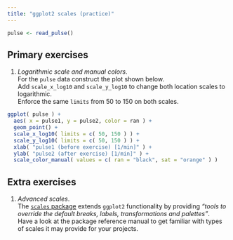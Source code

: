 ```yaml
---
title: "ggplot2 scales (practice)"
---
```


```r
pulse <- read_pulse()
```

## Primary exercises

1. *Logarithmic scale and manual colors*.  
For the `pulse` data construct the plot shown below.  
Add `scale_x_log10` and `scale_y_log10` to change both location scales to logarithmic.  
Enforce the same `limits` from 50 to 150 on both scales.
```r
ggplot( pulse ) +
  aes( x = pulse1, y = pulse2, color = ran ) +
  geom_point() +
  scale_x_log10( limits = c( 50, 150 ) ) + 
  scale_y_log10( limits = c( 50, 150 ) ) +
  xlab( "pulse1 (before exercise) [1/min]" ) +
  ylab( "pulse2 (after exercise) [1/min]" ) +
  scale_color_manual( values = c( ran = "black", sat = "orange" ) )
```

## Extra exercises

1. *Advanced scales*.  
The [`scales` package](https://scales.r-lib.org/reference/index.html) extends `ggplot2` functionality by providing *"tools to override the default breaks, labels, transformations and palettes"*.  
Have a look at the package reference manual to get familiar with types of scales it may provide for your projects.
